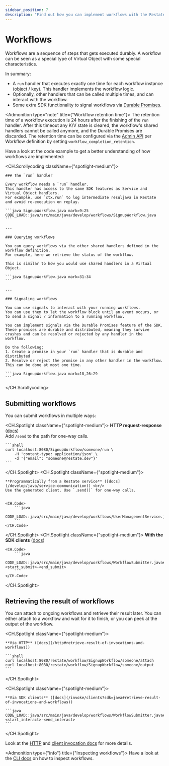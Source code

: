 ```yaml
---
sidebar_position: 7
description: "Find out how you can implement workflows with the Restate SDK."
---
```



# Workflows

Workflows are a sequence of steps that gets executed durably.
A workflow can be seen as a special type of Virtual Object with some special characteristics.

In summary:
- A `run` handler that executes exactly one time for each workflow instance (object / key).
This handler implements the workflow logic.
- Optionally, other handlers that can be called multiple times, and can interact with the workflow.
- Some extra SDK functionality to signal workflows via [Durable Promises](/develop/java/workflows#signaling-workflows).

<Admonition type="note" title={"Workflow retention time"}>
    The retention time of a workflow execution is 24 hours after the finishing of the `run` handler.
    After this timeout any K/V state is cleared, the workflow's shared handlers cannot be called anymore, and the Durable Promises are discarded.
    The retention time can be configured via the [Admin API](/references/admin-api/#tag/service/operation/modify_service) per Workflow definition by setting `workflow_completion_retention`.
</Admonition>

Have a look at the code example to get a better understanding of how workflows are implemented:

<CH.Scrollycoding className={"spotlight-medium"}>

    ### The `run` handler

    Every workflow needs a `run` handler.
    This handler has access to the same SDK features as Service and Virtual Object handlers.
    For example, use `ctx.run` to log intermediate resuljava in Restate and avoid re-execution on replay.

    ```java SignupWorkflow.java mark=9:25
    CODE_LOAD::java/src/main/java/develop/workflows/SignupWorkflow.java
    ```

    ---

    ### Querying workflows

    You can query workflows via the other shared handlers defined in the workflow definition.
    For example, here we retrieve the status of the workflow.

    This is similar to how you would use shared handlers in a Virtual Object.

    ```java SignupWorkflow.java mark=31:34
    ```

    ---

    ### Signaling workflows

    You can use signals to interact with your running workflows.
    You can use them to let the workflow block until an event occurs, or to send a signal / information to a running workflow.

    You can implement signals via the Durable Promises feature of the SDK.
    These promises are durable and distributed, meaning they survive crashes and can be resolved or rejected by any handler in the workflow.

    Do the following:
    1. Create a promise in your `run` handler that is durable and distributed
    2. Resolve or reject the promise in any other handler in the workflow. This can be done at most one time.

    ```java SignupWorkflow.java mark=18,26:29
    ```

</CH.Scrollycoding>

## Submitting workflows
You can submit workflows in multiple ways:

<CH.Spotlight className={"spotlight-medium"}>
    **HTTP request-response** ([docs](/invoke/http#invoke-workflows)) <br/>
    Add `/send` to the path for one-way calls.

    ```shell
    curl localhost:8080/SignupWorkflow/someone/run \
        -H 'content-type: application/json' \
        -d '{"email": "someone@restate.dev"}'
    ```
</CH.Spotlight>
<CH.Spotlight className={"spotlight-medium"}>

    **Programmatically from a Restate service** ([docs](/develop/java/service-communication)) <br/>
    Use the generated client. Use `.send()` for one-way calls.


    <CH.Code>
        ```java
        CODE_LOAD::java/src/main/java/develop/workflows/UserManagementService.java
        ```
    </CH.Code>
</CH.Spotlight>
<CH.Spotlight className={"spotlight-medium"}>
    **With the SDK clients** ([docs](/invoke/clients?sdk=java))

    <CH.Code>
        ```java
        CODE_LOAD::java/src/main/java/develop/workflows/WorkflowSubmitter.java#<start_submit>-<end_submit>
        ```
    </CH.Code>
</CH.Spotlight>

## Retrieving the result of workflows

You can attach to ongoing workflows and retrieve their result later.
You can either attach to a workflow and wait for it to finish, or you can peek at the output of the workflow.

<CH.Spotlight className={"spotlight-medium"}>

    **Via HTTP** ([docs](/http#retrieve-result-of-invocations-and-workflows))

    ```shell
    curl localhost:8080/restate/workflow/SignupWorkflow/someone/attach
    curl localhost:8080/restate/workflow/SignupWorkflow/someone/output
    ```

</CH.Spotlight>

<CH.Spotlight className={"spotlight-medium"}>

    **Via SDK clients** ([docs](/invoke/clients?sdk=java#retrieve-result-of-invocations-and-workflows))

    ```java
    CODE_LOAD::java/src/main/java/develop/workflows/WorkflowSubmitter.java#<start_interact>-<end_interact>
    ```
</CH.Spotlight>

Look at the [HTTP](/http#retrieve-result-of-invocations-and-workflows) and [client invocation docs](/invoke/clients?sdk=java#retrieve-result-of-invocations-and-workflows) for more details.

<Admonition type={"info"} title={"Inspecting workflows"}>
    Have a look at the [CLI docs](/operate/introspection) on how to inspect workflows.
</Admonition>




